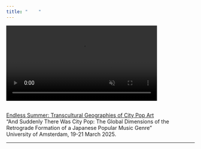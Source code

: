 ```yaml
---
title: "    "
---
```


<div>

<video autoplay loop muted playsinline controls="false" width="80%">

<source src="video/taxiway.mp4" type="video/mp4">

</video>
<br>
[Endless Summer: Transcultural Geographies of City Pop Art](https://mroberts1.github.io/endless-summer/)\
"And Suddenly There Was City Pop: The Global Dimensions of the Retrograde Formation of a Japanese Popular Music Genre"\
University of Amsterdam, 19-21 March 2025.

***

